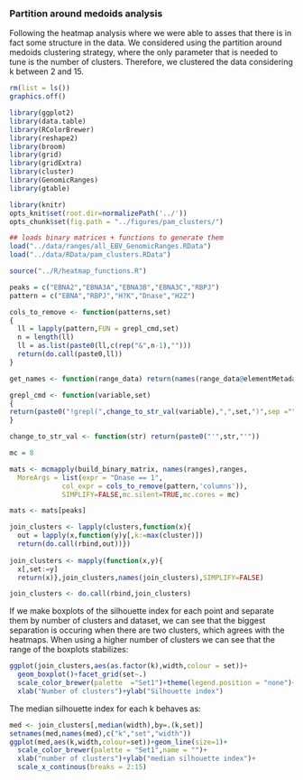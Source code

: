 
### Partition around medoids analysis

Following the heatmap analysis where we were able to asses that there
is in fact some structure in the data. We considered using the
partition around medoids clustering strategy, where the only parameter
that is needed to tune is the number of clusters. Therefore, we
clustered the data considering k between 2 and 15.


```r

rm(list = ls())
graphics.off()

library(ggplot2)
library(data.table)
library(RColorBrewer)
library(reshape2)
library(broom)
library(grid)
library(gridExtra)
library(cluster)
library(GenomicRanges)
library(gtable)

library(knitr)
opts_knit$set(root.dir=normalizePath('../'))
opts_chunk$set(fig.path = "../figures/pam_clusters/")

## loads binary matrices + functions to generate them
load("../data/ranges/all_EBV_GenomicRanges.RData")
load("../data/RData/pam_clusters.RData")

source("../R/heatmap_functions.R")

peaks = c("EBNA2","EBNA3A","EBNA3B","EBNA3C","RBPJ")
pattern = c("EBNA","RBPJ","H?K","Dnase","H2Z")

cols_to_remove <- function(patterns,set)
{
  ll = lapply(pattern,FUN = grepl_cmd,set)
  n = length(ll)
  ll = as.list(paste0(ll,c(rep("&",n-1),"")))
  return(do.call(paste0,ll))
}

get_names <- function(range_data) return(names(range_data@elementMetadata@listData))

grepl_cmd <- function(variable,set)
{
return(paste0("!grepl(",change_to_str_val(variable),",",set,")",sep =""))
}

change_to_str_val <- function(str) return(paste0("'",str,"'"))

mc = 8

```



```r

mats <- mcmapply(build_binary_matrix, names(ranges),ranges,
  MoreArgs = list(expr = "Dnase == 1",
             col_expr = cols_to_remove(pattern,'columns')),
			 SIMPLIFY=FALSE,mc.silent=TRUE,mc.cores = mc)

mats <- mats[peaks]

join_clusters <- lapply(clusters,function(x){
  out = lapply(x,function(y)y[,k:=max(cluster)])
  return(do.call(rbind,out))})
	
join_clusters <- mapply(function(x,y){
  x[,set:=y]
  return(x)},join_clusters,names(join_clusters),SIMPLIFY=FALSE)

join_clusters <- do.call(rbind,join_clusters)


```

If we make boxplots of the silhouette index for each point and
separate them by number of clusters and dataset, we can see that the
biggest separation is occuring when there are two clusters, which
agrees with the heatmaps. When using a higher number of clusters we
can see that the range of the boxplots stabilizes:


```r
ggplot(join_clusters,aes(as.factor(k),width,colour = set))+
  geom_boxplot()+facet_grid(set~.)
  scale_color_brewer(palette  ="Set1")+theme(legend.position = "none")+
  xlab("Number of clusters")+ylab("Silhouette index")
```

The median silhouette index for each k behaves as:

```r
med <- join_clusters[,median(width),by=.(k,set)]
setnames(med,names(med),c("k","set","width"))
ggplot(med,aes(k,width,colour=set))+geom_line(size=1)+
  scale_color_brewer(palette = "Set1",name = "")+
  xlab("number of clusters")+ylab("median silhouette index")+
  scale_x_continous(breaks = 2:15)
```










